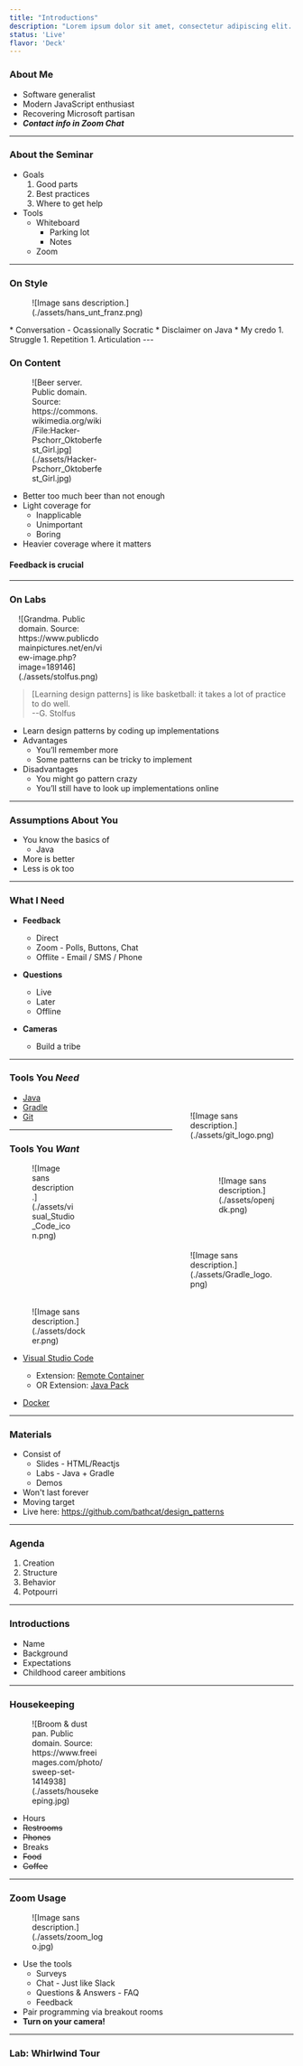 ```yaml
---
title: "Introductions"
description: "Lorem ipsum dolor sit amet, consectetur adipiscing elit. Nulla dapibus consectetur nisl, non ultrices metus pulvinar ut. Nullam hendrerit, magna et congue ullamcorper, mauris risus pulvinar ante, quis consequat mi sapien porttitor massa."
status: 'Live'
flavor: 'Deck'
---
```


### About Me

- Software generalist
- Modern JavaScript enthusiast
- Recovering Microsoft partisan
- **_Contact info in Zoom Chat_**

---

### About the Seminar

- Goals
  1. Good parts
  1. Best practices
  1. Where to get help
- Tools
  - Whiteboard
    - Parking lot
    - Notes
  - Zoom

---

### On Style

<figure class='bc-framed-image' style='width:40%;height:auto;'>
![Image sans description.](./assets/hans_unt_franz.png)
</figure>
* Conversation
  - Ocassionally Socratic
* Disclaimer on Java
* My credo
  1. Struggle
  1. Repetition
  1. Articulation
---

### On Content

<figure class='bc-framed-image' style='width:25%;height:auto;'>
![Beer server. Public domain. Source: https://commons.wikimedia.org/wiki/File:Hacker-Pschorr_Oktoberfest_Girl.jpg](./assets/Hacker-Pschorr_Oktoberfest_Girl.jpg)
</figure>

- Better too much beer than not enough
- Light coverage for
  - Inapplicable
  - Unimportant
  - Boring
- Heavier coverage where it matters

#### Feedback is crucial

---

### On Labs

<figure class='bc-framed-image' style='width:30%;margin-left:1rem;'>
![Grandma. Public domain. Source: https://www.publicdomainpictures.net/en/view-image.php?image=189146](./assets/stolfus.png)
</figure>

> [Learning design patterns] is like basketball: it takes a lot of practice to do well.  
>  --G. Stolfus

- Learn design patterns by coding up implementations
- Advantages
  - You’ll remember more
  - Some patterns can be tricky to implement
- Disadvantages
  - You might go pattern crazy
  - You’ll still have to look up implementations online

---

### Assumptions About You

- You know the basics of
  - Java
- More is better
- Less is ok too

---

### What I Need

- **Feedback**

  - Direct
  - Zoom - Polls, Buttons, Chat
  - Offlite - Email / SMS / Phone

- **Questions**

  - Live
  - Later
  - Offline

- **Cameras**
  - Build a tribe

---

### Tools You **_Need_**

<a href='https://git-scm.com/'>
  <figure  style='width:30%;height:auto;float:right;margin:2rem;clear:unset;'>
![Image sans description.](./assets/git_logo.png)
</figure>
</a>
<a href='https://openjdk.java.net/'>
  <figure  style='width:20%;height:auto;float:right;margin:2rem;clear:right;'>
![Image sans description.](./assets/openjdk.png)
</figure>
</a>
<a href='https://gradle.org/'>
  <figure  style='width:30%;height:auto;float:right;margin:2rem;clear:right;'>
![Image sans description.](./assets/Gradle_logo.png)
</figure>
</a>

- [Java](https://openjdk.java.net/)
- [Gradle](https://gradle.org/)
- [Git](https://git-scm.com/)

---

### Tools You **_Want_**

<figure  style='width:15%;height:auto;'>
![Image sans description.](./assets/visual_Studio_Code_icon.png)
</figure>
<figure  style='width:20%;height:auto; clear:right;'>
![Image sans description.](./assets/docker.png)
</figure>

- [Visual Studio Code](https://code.visualstudio.com/)

  - Extension: [Remote Container](https://code.visualstudio.com/docs/containers/overview)
  - OR Extension: [Java Pack](https://marketplace.visualstudio.com/items?itemName=vscjava.vscode-java-pack)

- [Docker](https://docs.docker.com/get-docker/)

---

### Materials

- Consist of
  - Slides - HTML/Reactjs
  - Labs - Java + Gradle
  - Demos
- Won't last forever
- Moving target
- Live here:
  https://github.com/bathcat/design_patterns

---

### Agenda

<ol>
  <li>Creation</li>
  <li>Structure</li>
  <li>Behavior</li>
  <li>Potpourri</li>
</ol>

---

### Introductions

- Name
- Background
- Expectations
- Childhood career ambitions

---

### Housekeeping

<figure  style='width:25%; height:auto;'>
![Broom & dust pan. Public domain. Source: https://www.freeimages.com/photo/sweep-set-1414938](./assets/housekeeping.jpg)
</figure>

- Hours
- ~~Restrooms~~
- ~~Phones~~
- Breaks
- ~~Food~~
- ~~Coffee~~

---

### Zoom Usage

<figure  style='width:25%; height:auto;'>
![Image sans description.](./assets/zoom_logo.jpg)
</figure>

- Use the tools
  - Surveys
  - Chat - Just like Slack
  - Questions & Answers - FAQ
  - Feedback
- Pair programming via breakout rooms
- **Turn on your camera!**

---

### Lab: Whirlwind Tour
